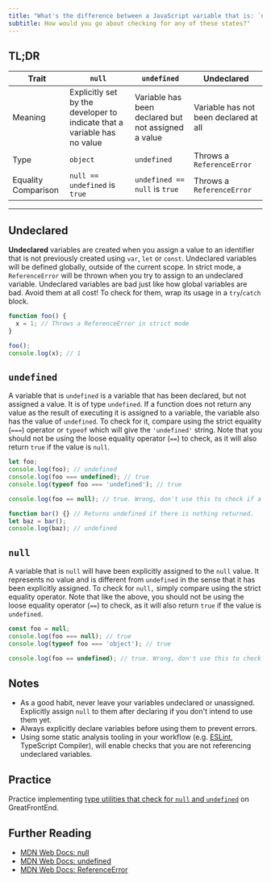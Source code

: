 ```yaml
---
title: "What's the difference between a JavaScript variable that is: `null`, `undefined` or undeclared?"
subtitle: How would you go about checking for any of these states?"
---
```


## TL;DR

| Trait | `null` | `undefined` | Undeclared |
| --- | --- | --- | --- |
| Meaning | Explicitly set by the developer to indicate that a variable has no value | Variable has been declared but not assigned a value | Variable has not been declared at all |
| Type | `object` | `undefined` | Throws a `ReferenceError` |
| Equality Comparison | `null == undefined` is `true` | `undefined == null` is `true` | Throws a `ReferenceError` |

---

## Undeclared

**Undeclared** variables are created when you assign a value to an identifier that is not previously created using `var`, `let` or `const`. Undeclared variables will be defined globally, outside of the current scope. In strict mode, a `ReferenceError` will be thrown when you try to assign to an undeclared variable. Undeclared variables are bad just like how global variables are bad. Avoid them at all cost! To check for them, wrap its usage in a `try`/`catch` block.

```js
function foo() {
  x = 1; // Throws a ReferenceError in strict mode
}

foo();
console.log(x); // 1
```

## `undefined`

A variable that is `undefined` is a variable that has been declared, but not assigned a value. It is of type `undefined`. If a function does not return any value as the result of executing it is assigned to a variable, the variable also has the value of `undefined`. To check for it, compare using the strict equality (`===`) operator or `typeof` which will give the `'undefined'` string. Note that you should not be using the loose equality operator (`==`) to check, as it will also return `true` if the value is `null`.

```js
let foo;
console.log(foo); // undefined
console.log(foo === undefined); // true
console.log(typeof foo === 'undefined'); // true

console.log(foo == null); // true. Wrong, don't use this to check if a value is undefined!

function bar() {} // Returns undefined if there is nothing returned.
let baz = bar();
console.log(baz); // undefined
```

## `null`

A variable that is `null` will have been explicitly assigned to the `null` value. It represents no value and is different from `undefined` in the sense that it has been explicitly assigned. To check for `null,` simply compare using the strict equality operator. Note that like the above, you should not be using the loose equality operator (`==`) to check, as it will also return `true` if the value is `undefined`.

```js
const foo = null;
console.log(foo === null); // true
console.log(typeof foo === 'object'); // true

console.log(foo == undefined); // true. Wrong, don't use this to check if a value is null!
```

## Notes

- As a good habit, never leave your variables undeclared or unassigned. Explicitly assign `null` to them after declaring if you don't intend to use them yet.
- Always explicitly declare variables before using them to prevent errors.
- Using some static analysis tooling in your workflow (e.g. [ESLint](https://eslint.org/), TypeScript Compiler), will enable checks that you are not referencing undeclared variables.

## Practice

Practice implementing [type utilities that check for `null` and `undefined`](https://www.greatfrontend.com/questions/javascript/type-utilities?fpr=yangshun) on GreatFrontEnd.

## Further Reading

- [MDN Web Docs: null](https://developer.mozilla.org/en-US/docs/Web/JavaScript/Reference/Operators/null)
- [MDN Web Docs: undefined](https://developer.mozilla.org/en-US/docs/Web/JavaScript/Reference/Global_Objects/undefined)
- [MDN Web Docs: ReferenceError](https://developer.mozilla.org/en-US/docs/Web/JavaScript/Reference/Global_Objects/ReferenceError)
